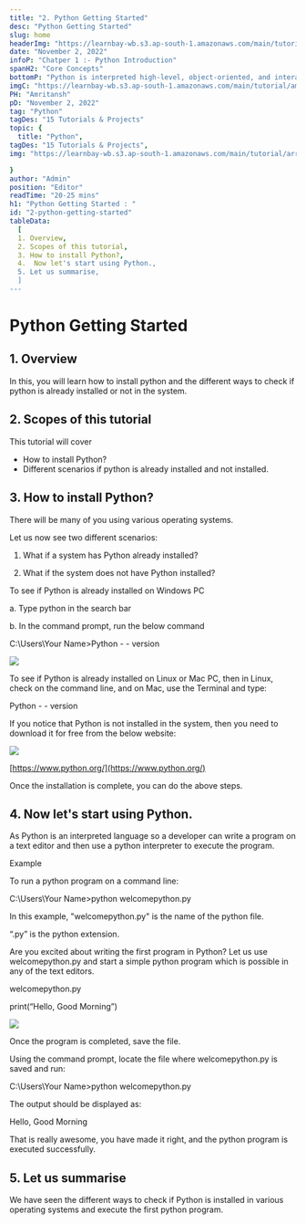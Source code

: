 ```yaml
---
title: "2. Python Getting Started"
desc: "Python Getting Started"
slug: home
headerImg: "https://learnbay-wb.s3.ap-south-1.amazonaws.com/main/tutorial/Python+Header.png"
date: "November 2, 2022"
infoP: "Chatper 1 :- Python Introduction"
spanH2: "Core Concepts"
bottomP: "Python is interpreted high-level, object-oriented, and interactive programming language. It is so flexible that it is utilized in all technical fields, namely Artificial Intelligence, Machine learning, Data Science, Scientific Calculation, Web Development, etc. "
imgC: "https://learnbay-wb.s3.ap-south-1.amazonaws.com/main/tutorial/amritansh.png"
PH: "Amritansh"
pD: "November 2, 2022"
tag: "Python"
tagDes: "15 Tutorials & Projects"
topic: {
  title: "Python",
tagDes: "15 Tutorials & Projects",
img: "https://learnbay-wb.s3.ap-south-1.amazonaws.com/main/tutorial/arrow.png"

}
author: "Admin"
position: "Editor"
readTime: "20-25 mins"
h1: "Python Getting Started : "
id: "2-python-getting-started"
tableData:
  [
  1. Overview, 
  2. Scopes of this tutorial,  
  3. How to install Python?,  
  4.  Now let's start using Python.,  
  5. Let us summarise,  
  ]
---
```




# Python Getting Started


## 1. Overview

In this, you will learn how to install python and the different ways to check if python is already installed or not in the system.


## 2. Scopes of this tutorial

This tutorial will cover



* How to install Python?
* Different scenarios if python is already installed and not installed.


## 3. How to install Python?

There will be many of you using various operating systems.

Let us now see two different scenarios:


1. What if a system has Python already installed?


2. What if the system does not have Python installed?

 

To see if Python is already installed on Windows PC


a.	Type python in the search bar


b.	In the command prompt, run the below command

 

C:\Users\Your Name>Python - - version


 <img src="https://learnbay-wb.s3.ap-south-1.amazonaws.com/main/tutorial/python/Picture1.png"></img>


To see if Python is already installed on Linux or Mac PC, then in Linux, check on the command line, and on Mac, use the Terminal and type:
 

Python - - version


If you notice that Python is not installed in the system, then you need to download it for free from the below website:

 

 <img src="https://learnbay-wb.s3.ap-south-1.amazonaws.com/main/tutorial/python/Picture2.png"></img>

[https://www.python.org/](https://www.python.org/)

Once the installation is complete, you can do the above steps.

 


## 4. Now let's start using Python.

As Python is an interpreted language so a developer can write a program on a text editor and then use a python interpreter to execute the program.

 

Example

To run a python program on a command line:

 

C:\Users\Your Name>python welcomepython.py

 

In this example, "welcomepython.py" is the name of the python file.

“.py” is the python extension.

 

Are you excited about writing the first program in Python? Let us use welcomepython.py and start a simple python program which is possible in any of the text editors.

 

welcomepython.py

print(“Hello, Good Morning”)


<img src="https://learnbay-wb.s3.ap-south-1.amazonaws.com/main/tutorial/python/Picture3.png"></img>


Once the program is completed, save the file.

Using the command prompt, locate the file where welcomepython.py is saved and run:

 

C:\Users\Your Name>python welcomepython.py

 

The output should be displayed as:

 

Hello, Good Morning

 

That is really awesome, you have made it right, and the python program is executed successfully.

 


## 5. Let us summarise

We have seen the different ways to check if Python is installed in various operating systems and execute the first python program.




